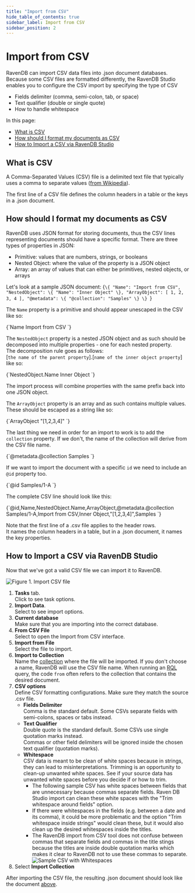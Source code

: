 ```yaml
---
title: "Import from CSV"
hide_table_of_contents: true
sidebar_label: Import from CSV
sidebar_position: 2
---
```



# Import from CSV

RavenDB can import CSV data files into .json document databases.  
Because some CSV files are formatted differently, the RavenDB Studio enables you to configure the CSV import by specifying the type of CSV  
 
* Fields delimiter (comma, semi-colon, tab, or space) 
* Text qualifier (double or single quote)
* How to handle whitespace  

In this page: 

* [What is CSV](../../../../studio/database/tasks/import-data/import-from-csv.mdx#what-is-csv)  
* [How should I format my documents as CSV](../../../../studio/database/tasks/import-data/import-from-csv.mdx#how-should-i-format-my-documents-as-csv)  
* [How to Import a CSV via RavenDB Studio](../../../../studio/database/tasks/import-data/import-from-csv.mdx#how-to-import-a-csv-via-ravendb-studio)  



## What is CSV

A Comma-Separated Values (CSV) file is a delimited text file that typically uses a comma to separate values ([from Wikipedia](https://en.wikipedia.org/wiki/Comma-separated_values)).  

The first line of a CSV file defines the column headers in a table or the keys in a .json document.  





## How should I format my documents as CSV

RavenDB uses JSON format for storing documents, thus the CSV lines representing documents should have a specific format. 
There are three types of properties in JSON: 

- Primitive: values that are numbers, strings, or booleans  
- Nested Object: where the value of the property is a JSON object  
- Array: an array of values that can either be primitives, nested objects, or arrays  

Let's look at a sample JSON document:
<TabItem value="json" label="json">
<CodeBlock language="json">
{`\{
    "Name": "Import from CSV",
    "NestedObject": \{
        "Name": "Inner Object"
    \},
    "ArrayObject": [
        1,
        2,
        3,
        4
    ],
    "@metadata": \{
        "@collection": "Samples"
    \}
\}
`}
</CodeBlock>
</TabItem>

The `Name` property is a primitive and should appear unescaped in the CSV like so: 

<TabItem value="json" label="json">
<CodeBlock language="json">
{`Name
Import from CSV
`}
</CodeBlock>
</TabItem>

The `NestedObject` property is a nested JSON object and as such should be decomposed into multiple properties - one for each nested property.  
The decomposition rule goes as follows:  
[`the name of the parent property`].[`name of the inner object property`]  
like so:  

<TabItem value="json" label="json">
<CodeBlock language="json">
{`NestedObject.Name
Inner Object
`}
</CodeBlock>
</TabItem>

The import process will combine properties with the same prefix back into one JSON object.  

The `ArrayObject` property is an array and as such contains multiple values. These should be escaped as a string like so:  

<TabItem value="json" label="json">
<CodeBlock language="json">
{`ArrayObject
"[1,2,3,4]"
`}
</CodeBlock>
</TabItem>

The last thing we need in order for an import to work is to add the `collection` property. If we don't, the name of the collection will derive from the CSV file name.

<TabItem value="json" label="json">
<CodeBlock language="json">
{`@metadata.@collection
Samples
`}
</CodeBlock>
</TabItem>

If we want to import the document with a specific `id` we need to include an `@id` property too. 

<TabItem value="json" label="json">
<CodeBlock language="json">
{`@id
Samples/1-A
`}
</CodeBlock>
</TabItem> 

The complete CSV line should look like this:  

<TabItem value="json" label="json">
<CodeBlock language="json">
{`@id,Name,NestedObject.Name,ArrayObject,@metadata.@collection
Samples/1-A,Import from CSV,Inner Object,"[1,2,3,4]",Samples
`}
</CodeBlock>
</TabItem> 

<Admonition type="note" title="">

Note that the first line of a .csv file applies to the header rows.  
It names the column headers in a table, but in a .json document, it names the key properties.  

</Admonition>





## How to Import a CSV via RavenDB Studio

Now that we've got a valid CSV file we can import it to RavenDB.  

![Figure 1. Import CSV file](./assets/import-from-CSV-studio-view.png)

1. **Tasks** tab.  
   Click to see task options.  
2. **Import Data**.  
   Select to see import options.  
3. **Current database**  
   Make sure that you are importing into the correct database.  
4. **From CSV File**  
   Select to open the Import from CSV interface.  
5. **Import from File**  
   Select the file to import.  
6. **Import to Collection**  
   Name the [collection](../../../../client-api/faq/what-is-a-collection.mdx) where the file will be imported. 
   If you don't choose a name, RavenDB will use the CSV file name. 
   When running an [RQL](../../../../client-api/session/querying/what-is-rql.mdx) query, the code `from` often refers to 
   the collection that contains the desired document.  
7. **CSV options**  
  Define CSV formatting configurations.  Make sure they match the source .csv file.  
   * **Fields Delimiter**  
     Comma is the standard default.  Some CSVs separate fields with semi-colons, spaces or tabs instead.  
   * **Text Qualifier**  
     Double quote is the standard default. Some CSVs use single quotation marks instead.  
     Commas or other field delimiters will be ignored inside the chosen text qualifier (quotation marks).  
   * **Whitespace**  
     CSV data is meant to be clean of white spaces because in strings, they can lead to misinterpretations. 
     Trimming is an opportunity to clean-up unwanted white spaces. 
     See if your source data has unwanted white spaces before you decide if or how to trim.  
      * The following sample CSV has white spaces between fields that are unnecessary because commas separate fields. 
        Raven DB Studio import can clean these white spaces with the "Trim whitespace around fields" option.  
      * If there were whitespaces in the fields (e.g. between a date and its comma), it could be more problematic and 
        the option "Trim whitespace inside strings" would clean these, but it would also clean up the desired 
        whitespaces inside the titles.  
      * The RavenDB import from CSV tool does not confuse between commas that separate fields and commas in the title 
        stings because the titles are inside double quotation marks which makes it clear to RavenDB not to use these 
        commas to separate.  
      ![Sample CSV with Whitespaces](./assets/sample-csv-deniro.png)
8. Select **Import Collection**  
  
After importing the CSV file, the resulting .json document should look like the document 
[above](../../../../studio/database/tasks/import-data/import-from-csv.mdx#how-should-i-format-my-documents-as-csv).  


